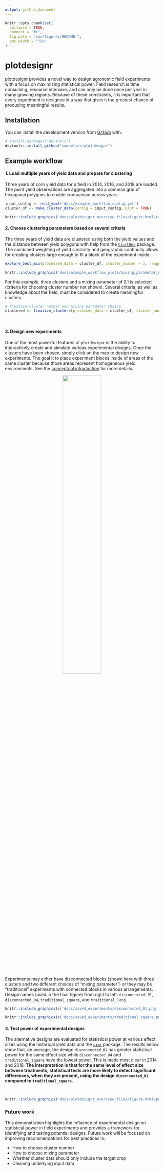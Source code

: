 ```yaml
---
output: github_document
---
```


<!-- README.md is generated from README.Rmd. Please edit that file -->

```r
knitr::opts_chunk$set(
  collapse = TRUE,
  comment = "#>",
  fig.path = "man/figures/README-",
  out.width = "75%"
)
```

# plotdesignr

<!-- badges: start -->
<!-- badges: end -->

plotdesignr provides a novel way to design agronomic field experiments with a focus on maximizing statistical power. Field research is time consuming, resource intensive, and can only be done once per year in many growing regions. Because of these constraints, it is important that every experiment is designed in a way that gives it the greatest chance of producing meaningful results.

## Installation

<!-- You can install the released version of plotdesignr from [CRAN](https://CRAN.R-project.org) with: -->

<!-- ``` r -->
<!-- install.packages("plotdesignr") -->
<!-- ``` -->

You can install the development version from [GitHub](https://github.com/) with:

``` r
# install.packages("devtools")
devtools::install_github("smmueller/plotdesignr")
```
## Example workflow

#### 1. Load multiple years of yield data and prepare for clustering
Three years of corn yield data for a field in 2014, 2016, and 2018 are loaded. The point yield observations are aggregated into a common grid of hexagonal polygons to enable comparison across years.

```r
input_config <- read_yaml('docs/example_workflow_config.yml')
cluster_df <- make_cluster_data(config = input_config, plot = TRUE)
```

```r
knitr::include_graphics('docs/plotdesignr_overview_files/figure-html/create-cluster-df-1.png')
```


#### 2. Choose clustering parameters based on several criteria
The three years of yield data are clustered using both the yield values and the distance between yield polygons with help from the [`ClustGeo`](https://arxiv.org/pdf/1707.03897.pdf) package. The combined weighting of yield similarity and geographic continuity allows for creating clusters large enough to fit a block of the experiment inside. 

```r
explore_best_mix(processed_data = cluster_df, cluster_number = 3, range = seq(0, 0.5, 0.1), plot = TRUE, output_path = input_config$output_path)
```
```r
knitr::include_graphics('docs/example_workflow_plots/mixing_parameter_map_3_clusters.png')
```

For this example, three clusters and a mixing parameter of 0.1 is selected (criteria for choosing cluster number not shown). Several criteria, as well as knowledge about the field, must be considered to create meaningful clusters.

```r
# finalize cluster number and mixing parameter choice
clustered <- finalize_clusters(processed_data = cluster_df, cluster_number = 3, mixing_parameter = 0.1)
```

<br>

#### 3. Design new experiments 
One of the most powerful features of `plotdesignr` is the ability to interactively create and simulate various experimental designs. Once the clusters have been chosen, simply click on the map to design new experiments. The goal it to place experiment blocks inside of areas of the same cluster because those areas represent homogeneous yield environments. See the [conceptual introduction](https://rpubs.com/smmueller/plotdesignr-introduction) for more details.

<center>

![](docs/saved_experiments/out.gif){width=50%}

</center>

Experiments may either have disconnected blocks (shown here with three clusters and two different choices of "mixing parameter") or they may be "traditional" experiments with connected blocks in various arrangements. Design names (used in the final figure) from right to left: `disconnected_01`, `disconnected_04`, `traditional_square`, and `traditional_long`.

```r
knitr::include_graphics(c('docs/saved_experiments/disconnected_01.png', 'docs/saved_experiments/disconnected_04.png'))
```

```r
knitr::include_graphics(c('docs/saved_experiments/traditional_square.png', 'docs/saved_experiments/traditional_long.png'))
```

#### 4. Test power of experimental designs   
The alternative designs are evaluated for statistical power at various effect sizes using the historical yield data and the [`simr`](https://besjournals.onlinelibrary.wiley.com/doi/epdf/10.1111/2041-210X.12504) package. The results below show that, on average, the design `disconnected_01` has greater statistical power for the same effect size while `disconnected_04` and `traditional_square` have the lowest power. This is made most clear in 2014 and 2018. **The interpretation is that for the same level of effect size between treatments, statistical tests are more likely to detect significant differences, when they are present, using the design `disconnected_01` compared to `traditional_square`.** 

<br>

```r
knitr::include_graphics('docs/plotdesignr_overview_files/figure-html/power-plots-1.png')
```

### Future work

This demonstration highlights the influence of experimental design on statistical power in field experiments and provides a framework for identifying and testing potential designs. Future work will be focused on improving recommendations for best practices in:

* How to choose cluster number
* How to choose mixing parameter
* Whether cluster data should only include the target crop
* Cleaning underlying input data
